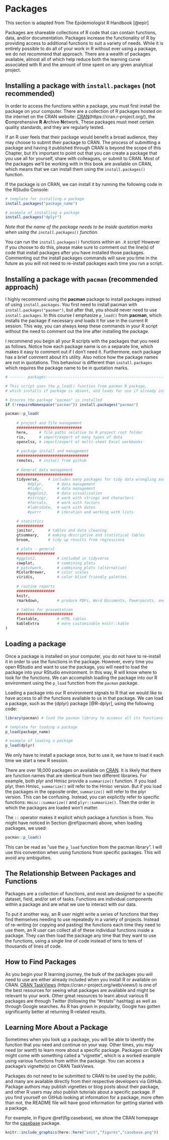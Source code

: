 # Packages {#packages}

::: {.rmdnote}
This section is adapted from The Epidemiologist R Handbook [@epir]
:::

Packages are shareable collections of R code that can contain functions, data, and/or documentation. 
Packages increase the functionality of R by providing access to additional functions to suit a variety of needs.
While it is entirely possible to do all of your work in R without ever using a package, we do not recommend that approach. There are a wealth of packages available, almost all of which help reduce both the learning curve associated with R and the amount of time spent on any given analytical project. 


## Installing a package with `install.packages` (not recommended)

In order to access the functions within a package, you must first install the package on your computer. There are a collection of R packages hosted on the internet on the CRAN website:  [CRAN](https://cran.r-project.org/)(https:[]()//cran.r-project.org/), the **C**omprehensive **R** **A**rchive **N**etwork. These packages must meet certain quality standards, and they are regularly tested. 

If an R user feels that their package would benefit a broad audience, they may choose to submit their package to CRAN. The process of submitting a package and having it published through CRAN is beyond the scope of this Chapter, but it's important to point out that you can create a package that you use all for yourself, share with colleagues, or submit to CRAN. Most of the packages we'll be working with in this book are available on CRAN, which means that we can install them using the `install.packages()` function. 

If the package is on CRAN, we can install it by running the following code in the RStudio Console:  

```r
# template for installing a package
install.packages("package_name")

# example of installing a package
install.packages("dplyr")
```

_Note that the name of the package needs to be inside quotation marks when using the `install.packages()` function._  

You can run the `install.packages()` functions within an `.R` script! However if you choose to do this, please make sure to comment out the line(s) of code that install packages after you have installed those packages. Commenting out the install packages commands will save you time in the future as you will not need to re-install packages each time you run a script.

## Installing a package with `pacman` (recommended approach) {#pacman}

I highly recommend using the **pacman** package to install packages instead of using `install.packages`. You first need to install pacman with `install.packages("pacman")`, but after that, you should never need to use `install.packages`. In this course I emphasize `p_load()` from **pacman**, which installs the package if necessary *and* loads it for use in the current R session. This way, you can always keep these commands in your R script without the need to comment out the line after installing the package. 

::: {.rmdnote}
I recommend you begin all your R scripts with the packages that you need as follows. Notice how each package name is on a separate line, which makes it easy to comment out if I don't need it. Furthermore, each package has a brief comment about it's utility. Also notice how the package names are not in quotations. This behaviour is different than `install.packages` which requires the package name to be in quotation marks. 

```r
# ------- packages-----------------------------------------------------------

# This script uses the p_load() function from pacman R package, 
# which installs if package is absent, and loads for use if already installed

# Ensures the package "pacman" is installed
if (!requireNamespace("pacman")) install.packages("pacman")

pacman::p_load(
     
     # project and file management
     #############################
     here,     # file paths relative to R project root folder
     rio,      # import/export of many types of data
     openxlsx, # import/export of multi-sheet Excel workbooks 
     
     # package install and management
     ################################
     remotes,  # install from github
     
     # General data management
     #########################
     tidyverse,    # includes many packages for tidy data wrangling and presentation
          #dplyr,      # data management
          #tidyr,      # data management
          #ggplot2,    # data visualization
          #stringr,    # work with strings and characters
          #forcats,    # work with factors 
          #lubridate,  # work with dates
          #purrr       # iteration and working with lists

     # statistics  
     ############
     janitor,      # tables and data cleaning
     gtsummary,    # making descriptive and statistical tables
     broom,        # tidy up results from regressions

     # plots - general
     #################
     #ggplot2,         # included in tidyverse
     cowplot,          # combining plots  
     # patchwork,      # combining plots (alternative)     
     RColorBrewer,     # color scales
     viridis,          # color-blind friendly palettes
     
     # routine reports
     #################
     knitr,
     rmarkdown,        # produce PDFs, Word Documents, Powerpoints, and HTML files

     # tables for presentation
     #########################
     flextable,        # HTML tables
     kableExtra        # more customizable knitr::kable
)

```
:::


## Loading a package

Once a package is installed on your computer, you do not have to re-install it in order to use the functions in the package. However, every time you open RStudio and want to use the package, you will need to load the package into your RStudio environment. In this way, R will know where to look for the functions. We can accomplish loading the package into our R environment using the `p_load` function from the `pacman` package.

Loading a package into our R environment signals to R that we would like to have access to all the functions available to us in that package. We can load a package, such as the {dplyr} package [@R-dplyr], using the following code:  

```r
library(pacman) # load the pacman library to acceess all its functions

# template for loading a package
p_load(package_name)  

# example of loading a package
p_load(dplyr)
```

We only have to install a package once, but to use it, we have to load it each time we start a new R session.


::: {.rmdnote}
There are over 18,000 packages on available on [CRAN](https://cran.r-project.org/web/packages/index.html). It is likely that there are function names that are identical from two different libraries. For example, both plyr and Hmisc provide a `summarize()` function. If you load plyr, then Hmisc, `summarize()` will refer to the Hmisc version. But if you load the packages in the opposite order, `summarize()` will refer to the plyr version. This can be confusing. Instead, you can explicitly refer to specific functions: `Hmisc::summarize()` and `plyr::summarize()`. Then the order in which the packages are loaded won't matter.

The `::` operator makes it explicit which package a function is from. You might have noticed in Section \@ref(pacman) above, when loading packages, we used:

```r
pacman::p_load()
```

This can be read as "use the `p_load` function from the pacman library". I will use this convention when using functions from specific packages. This will avoid any ambiguities. 
:::



## The Relationship Between Packages and Functions

Packages are a collection of functions, and most are designed for a specific dataset, field, and/or set of tasks. 
Functions are individual components within a package and are what we use to interact with our data. 

To put it another way, an R user might write a series of functions that they find themselves needing to use repeatedly in a variety of projects. 
Instead of re-writing (or copying and pasting) the functions each time they need to use them, an R user can collect all of these individual functions inside a package. 
They can then load the package any time that they want to use the functions, using a single line of code instead of tens to tens of thousands of lines of code.  



## How to Find Packages

As you begin your R learning journey, the bulk of the packages you will need to use are either already included when you install R or available on CRAN. 
[CRAN TaskViews](https://cran.r-project.org/web/views/) (https[]()://cran.r-project.org/web/views/) is one of the best resources for seeing what packages are available and might be relevant to your work.
Other great resources to learn about various R packages are through Twitter (following the "#rstats" hashtag) as well as through Google searches.
As R has grown in popularity, Google has gotten significantly better at returning R-related results.


## Learning More About a Package

Sometimes when you look up a package, you will be able to identify the function that you need and continue on your way. Other times, you may need (or want!) to learn more about a specific package. Packages on CRAN might come with something called a "vignette", which is a worked example using various functions from within the package. You can access a package's vignette(s) on CRAN TaskViews.

Packages do not need to be submitted to CRAN to be used by the public, and many are available directly from their respective developers via GitHub. Package authors may publish vignettes or blog posts about their package, and other R users may _also_ publish tutorials about a specific package. If you find yourself on GitHub looking at information for a package, more often than not, the README file will have good information for getting started with a package. 

For example, in Figure \@ref(fig:casebase), we show the CRAN homepage for the [casebase](https://cran.r-project.org/web/packages/casebase/index.html) package.

```r
knitr::include_graphics(here::here("inst","figures","casebase.png"))
```


